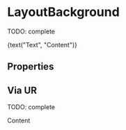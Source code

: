 


<Meta title="Templates/LayoutBackground" component={LayoutBackground} />

# LayoutBackground

TODO: complete

<Preview>
  <Story
    name="default"
    parameters={{ decorators: [withKnobs, withA11y], layout: "fullscreen" }}
  >
    <LayoutBackground image={image}>
      <Text>{text("Text", "Content")}</Text>
    </LayoutBackground>
  </Story>
</Preview>

## Properties

<Props of={LayoutBackground} />

## Via UR

TODO: complete

<Preview>
  <Story name="url">
    <LayoutBackground image="https://d26lpennugtm8s.cloudfront.net/assets/insti/img/login/login-background.jpg">
      <Text>Content</Text>
    </LayoutBackground>
  </Story>
</Preview>
